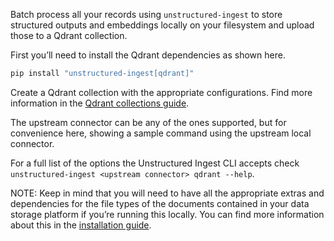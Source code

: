 Batch process all your records using `unstructured-ingest` to store structured outputs and embeddings locally on your filesystem and upload those to a Qdrant collection.

First you’ll need to install the Qdrant dependencies as shown here.

```bash
pip install "unstructured-ingest[qdrant]"
```

Create a Qdrant collection with the appropriate configurations. Find more information in the [Qdrant collections guide](https://qdrant.tech/documentation/concepts/collections/).

The upstream connector can be any of the ones supported, but for convenience here, showing a sample command using the upstream local connector.


<CodeGroup>

  <QdrantSh />

  <QdrantPy />

</CodeGroup>


For a full list of the options the Unstructured Ingest CLI accepts check `unstructured-ingest <upstream connector> qdrant --help`.

NOTE: Keep in mind that you will need to have all the appropriate extras and dependencies for the file types of the documents contained in your data storage platform if you’re running this locally. You can find more information about this in the [installation guide](/open-source/installation/overview).